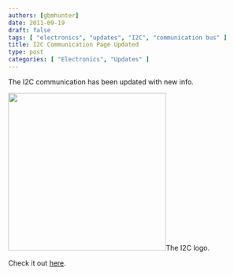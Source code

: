```yaml
---
authors: [gbmhunter]
date: 2011-09-19
draft: false
tags: [ "electronics", "updates", "I2C", "communication bus" ]
title: I2C Communication Page Updated
type: post
categories: [ "Electronics", "Updates" ]
---
```



The I2C communication has been updated with new info.


<Image src={i2c_logo} width="320px">The I2C logo.</Image>

Check it out [here](/electronics/communication-protocols/i2c-communication-protocol).
